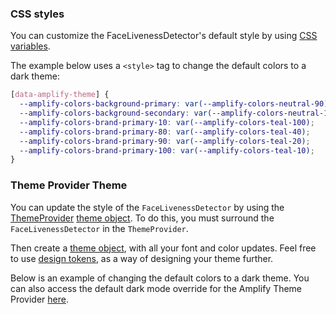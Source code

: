 
### CSS styles

You can customize the FaceLivenessDetector's default style by using [CSS variables](../../theming/css-variables).

The example below uses a `<style>` tag to change the default colors to a dark theme:

```css
[data-amplify-theme] {
  --amplify-colors-background-primary: var(--amplify-colors-neutral-90);
  --amplify-colors-background-secondary: var(--amplify-colors-neutral-100);
  --amplify-colors-brand-primary-10: var(--amplify-colors-teal-100);
  --amplify-colors-brand-primary-80: var(--amplify-colors-teal-40);
  --amplify-colors-brand-primary-90: var(--amplify-colors-teal-20);
  --amplify-colors-brand-primary-100: var(--amplify-colors-teal-10);
}
```

### Theme Provider Theme

You can update the style of the `FaceLivenessDetector` by using the [ThemeProvider](/react/theming) [theme object](/react/theming#theme-object). To do this, you must surround the `FaceLivenessDetector` in the `ThemeProvider`.

Then create a [theme object](/react/theming#theme-object), with all your font and color updates. Feel free to use [design tokens](/react/theming#design-tokens), as a way of designing your theme further.

Below is an example of changing the default colors to a dark theme. You can also access the default dark mode override for the Amplify Theme Provider [here](/react/theming/dark-mode#default-dark-mode).

```tsx file=./CustomizationTheme.tsx
```

<Example>
  <CustomizationTheme />
</Example>
